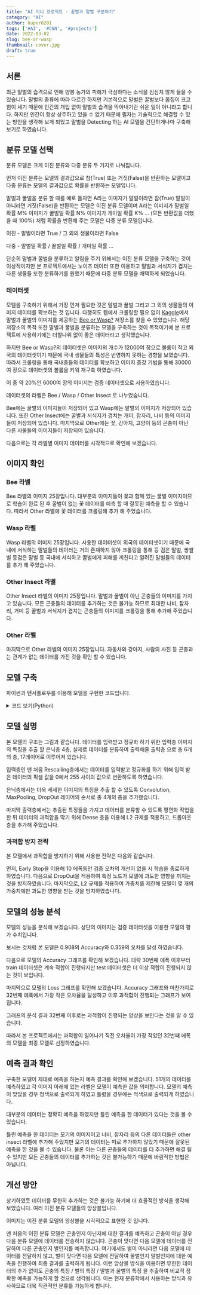 ```yaml
---
title: "AI 미니 프로젝트 - 꿀벌과 말벌 구분하기"
category: "AI"
author: kuper0201
tags: ['#AI', '#CNN', '#projects']
date: 2022-03-02
slug: bee-or-wasp
thumbnail: cover.jpg
draft: true
---
```


## 서론

최근 말벌의 습격으로 인해 양봉 농가의 피해가 극심하다는 소식을 심심치 않게 들을 수 있습니다. 말벌의 종류에 따라 다르긴 하지만 기본적으로 말벌은 꿀벌보다 몸집이 크고 힘이 세기 때문에 인간의 개입 없이 말벌의 습격을 막아내기란 쉬운 일이 아니라고 합니다. 하지만 인간이 항상 상주하고 있을 수 없기 때문에 필자는 기술적으로 해결할 수 있는 방안을 생각해 보게 되었고 말벌을 Detecting 하는 AI 모델을 간단하게나마 구축해 보기로 하였습니다.

## 분류 모델 선택
분류 모델은 크게 이진 분류와 다중 분류 두 가지로 나눠집니다.

먼저 이진 분류는 모델의 결과값으로 참(True) 또는 거짓(False)을 반환하는 모델이고 다중 분류는 모델의 결과값으로 확률을 반환하는 모델입니다.

말벌과 꿀벌을 분류 할 때를 예로 들자면 A라는 이미지가 말벌이라면 참(True) 말벌이 아니라면 거짓(False)을 반환하는 모델은 이진 분류 모델이며 A라는 이미지가 말벌일 확률 M% 이미지가 꿀벌일 확률 N% 이미지가 개미일 확률 K% ... (모든 반환값을 더했을 때 100%) 처럼 확률을 반환해 주는 모델은 다중 분류 모델입니다.

이진 - 말벌이라면 True / 그 외의 생물이라면 False

다중 - 말벌일 확률 / 꿀벌일 확률 / 개미일 확률 ...

단순히 말벌과 꿀벌을 분류하고 알림을 주기 위해서는 이진 분류 모델을 구축하는 것이 이상적이지만 본 프로젝트에서는 노이즈 데이터 또한 이용하고 말벌과 서식지가 겹치는 다른 생물들 또한 분류하기를 원했기 때문에 다중 분류 모델을 채택하게 되었습니다.

### 데이터셋

모델을 구축하기 위해서 가장 먼저 필요한 것은 말벌과 꿀벌 그리고 그 외의 생물들의 이미지 데이터를 확보하는 것 입니다. 다행히도 웹에서 크롤링할 필요 없이 [Kaggle](https://www.kaggle.com)에서 말벌과 꿀벌의 이미지를 제공하는 [Bee or Wasp?](https://www.kaggle.com/datasets/jerzydziewierz/bee-vs-wasp) 저장소를 찾을 수 있었습니다. 해당 저장소의 목적 또한 말벌과 꿀벌을 분류하는 모델을 구축하는 것이 목적이기에 본 프로젝트에 사용하기에는 더할나위 없이 좋은 데이터라고 생각했습니다.

하지만 Bee or Wasp?의 데이터셋은 이미지의 개수가 12000여 장으로 볼륨이 작고 외국의 데이터셋이기 때문에 국내 생물들의 특성은 반영하지 못하는 경향을 보였습니다. 따라서 크롤링을 통해 국내종들의 데이터를 확보하고 이미지 증강 기법을 통해 30000여 장으로 데이터셋의 볼륨을 키워 재구축 하였습니다.

이 중 약 20%인 6000여 장의 이미지는 검증 데이터셋으로 사용하였습니다.

데이터셋의 라벨은 Bee / Wasp / Other Insect 로 나누었습니다.

Bee에는 꿀벌의 이미지들이 저장되어 있고 Wasp에는 말벌의 이미지가 저장되어 있습니다. 또한 Other Insect에는 꿀벌과 서식지가 겹치는 개미, 잠자리, 나비 등의 이미지들이 저장되어 있습니다. 마지막으로 Other에는 꽃, 강아지, 고양이 등의 곤충이 아닌 다른 사물들의 이미지들이 저장되어 있습니다.

다음으로는 각 라벨별 이미지 데이터를 시각적으로 확인해 보겠습니다.

## 이미지 확인

### Bee 라벨

[](이미지)

Bee 라벨의 이미지 25장입니다. 대부분의 이미지들이 꽃과 함께 있는 꿀벌 이미지이므로 학습이 완료 된 후 꿀벌이 없는 꽃 데이터를 예측 할 때 잘못된 예측을 할 수 있습니다. 따라서 Other 라벨에 꽃 데이터를 크롤링해 추가 해 주었습니다.

### Wasp 라벨

[](이미지)

Wasp 라벨의 이미지 25장입니다. 사용한 데이터셋이 외국의 데이터셋이기 때문에 국내에 서식하는 말벌들의 데이터는 거의 존재하지 않아 크롤링을 통해 등 검은 말벌, 쌍쌀벌 등검은 말벌 등 국내에 서식하고 꿀벌에게 피해를 끼친다고 알려진 말벌들의 데이터를 추가 해 주었습니다.

### Other Insect 라벨

[](이미지)

Other Insect 라벨의 이미지 25장입니다. 말벌과 꿀벌이 아닌 곤충들의 이미지를 가지고 있습니다. 모든 곤충들의 데이터를 추가하는 것은 불가능 하므로 최대한 나비, 잠자리, 거미 등 꿀벌과 서식지가 겹치는 곤충들의 이미지를 크롤링을 통해 추가해 주었습니다.

### Other 라벨

[](이미지)

마지막으로 Other 라벨의 이미지 25장입니다. 자동차와 강아지, 사람의 사진 등 곤충과는 관계가 없는 데이터를 가진 것을 확인 할 수 있습니다.

## 모델 구축

파이썬과 텐서플로우를 이용해 모델을 구현한 코드입니다.

<details markdown="1">
<summary>코드 보기(Python)</summary>

```javascript
import pathlib
import matplotlib.pyplot as plt
import numpy as np
import tensorflow as tf
from keras.callbacks import ModelCheckpoint, EarlyStopping
from keras.layers import Conv2D, MaxPooling2D, Dropout, Flatten, Dense
from keras.utils import image_dataset_from_directory

data_dir = '데이터셋 경로'
data_dir = pathlib.Path(data_dir)

test_dir = '테스트 데이터 경로'

image_count = len(list(data_dir.glob('*/*.jpg')))
print(image_count)

# 1
batch_size = 200
img_height = 180
img_width = 180
EPOCHS = 50
num_classes = 4
drop_out = 0.5

def getDataSet(subset):
    return image_dataset_from_directory(data_dir, validation_split=0.2, subset=subset, seed=123, image_size=(img_height, img_width), batch_size=batch_size)

train_ds = getDataSet("training")
val_ds = getDataSet("validation")

test_ds = tf.keras.preprocessing.image_dataset_from_directory(test_dir, image_size=(img_height, img_width), batch_size=1)

# 4
class_names = train_ds.class_names

drop = 0.4 # DropOut 비율 설정

model = tf.keras.Sequential()
model.add(tf.keras.layers.experimental.preprocessing.Rescaling(1. / 255))
model.add(Conv2D(32, kernel_size=(3, 3), input_shape=(180, 180, 3), activation='relu'))
model.add(MaxPooling2D(pool_size=2))
model.add(Dropout(drop))

model.add(Conv2D(64, kernel_size=(3, 3), activation='relu'))
model.add(MaxPooling2D(pool_size=2))
model.add(Dropout(drop))

model.add(Conv2D(128, kernel_size=(3, 3), activation='relu'))
model.add(MaxPooling2D(pool_size=2))
model.add(Dropout(drop))

model.add(Flatten())
model.add(Dense(256, activation='relu'))
model.add(Dropout(0.5))
model.add(Dense(num_classes, activation='softmax'))

checkpoint = ModelCheckpoint('check_point', monitor='val_loss', verbose=1, save_best_only=True, mode='auto')
earlystopping = EarlyStopping(monitor='val_loss', patience=5)

model.compile(optimizer='adam', loss=tf.losses.SparseCategoricalCrossentropy(from_logits=True), metrics=['accuracy'])

# 학습 안하고 테스트시 아래 세 줄 주석처리 할 것
#model.fit(train_ds, validation_data=val_ds, epochs=EPOCHS, callbacks=[checkpoint, earlystopping])
#model.load_weights('check_point') # 체크포인트에 저장된 최상의 모델 불러오기
#model.save('/Users/jeongjunsu/Desktop/model')

model = tf.keras.models.load_model('모델 저장 경로')
#model.evaluate(val_ds)

r = model.predict(test_ds)
print(class_names)
print(r)
print(class_names[np.argmax(r)])
```
</details>

## 모델 설명

[](이미지)

본 모델의 구조는 그림과 같습니다. 데이터를 입력받고 정규화 하기 위한 입력층 이미지의 특징을 추출 할 은닉층 4층, 실제로 데이터를 분류하여 출력해줄 출력층 으로 총 6개의 층, 17레이어로 이루어져 있습니다.

입력층인 맨 처음 Rescailing층에서는 데이터를 입력받고 정규화를 하기 위해 입력 받은 데이터의 픽셀 값을 0에서 255 사이의 값으로 변환하도록 하였습니다.

은닉층에서는 더욱 세세한 이미지의 특징을 추출 할 수 있도록 Convolution, MaxPooling, DropOut 레이어의 순서로 총 4개의 층을 추가했습니다.

마지막 출력층에서는 추출된 특징들을 가지고 데이터를 분류할 수 있도록 평면화 작업을 한 뒤 데이터의 과적합을 막기 위해 Dense 층을 이용해 L2 규제를 적용하고, 드롭아웃 층을 추가해 주었습니다.

### 과적합 방지 전략

본 모델에서 과적합을 방지하기 위해 사용한 전략은 다음와 같습니다.

먼저, Early Stop을 이용해 10 에폭동안 검증 오차의 개선이 없을 시 학습을 종료하게 하였습니다. 다음으로 DropOut을 적용하여 특정 노드가 모델에 과도한 영향을 끼치는 것을 방지하였습니다. 마지막으로, L2 규제를 적용하여 가중치를 제한해 모델이 몇 개의 가중치에만 과도한 영향을 받는 것을 방지하였습니다.

## 모델의 성능 분석

[](이미지)

모델의 성능을 분석해 보겠습니다. 상단의 이미지는 검증 데이터셋을 이용한 모델의 평가 수치입니다.

보시는 것처럼 본 모델은 0.908의 Accuracy와 0.359의 오차를 달성 하였습니다.

다음으로 모델의 Accuracy 그래프를 확인해 보겠습니다. 대략 30번째 에폭 이후부터 train 데이터셋은 계속 적합이 진행되지만 test 데이터셋은 더 이상 적합이 진행되지 않는 것이 보입니다. 

마지막으로 모델의 Loss 그래프를 확인해 보겠습니다. Accuracy 그래프와 마찬가지로 32번째 에폭에서 가장 작은 오차율을 달성하고 이후 과적합이 진행되는 그래프가 보여집니다.

그래프의 분석 결과 32번째 이후로는 과적합이 진행되는 양상을 보인다는 것을 알 수 있습니다.

따라서 본 프로젝트에서는 과적합이 일어나기 직전 오차율이 가장 작았던 32번째 에폭의 모델을 최종 모델로 선정하였습니다.

## 예측 결과 확인

[](이미지)

구축한 모델이 제대로 예측을 하는지 예측 결과를 확인해 보겠습니다. 51개의 데이터를 예측하였고 각 이미지 아래에 있는 라벨은 모델이 예측한 값을 의미합니다. 모델의 예측이 맞았을 경우 청색으로 출력되게 하였고 틀렸을 경우에는 적색으로 출력되게 하였습니다.

대부분의 데이터는 정확히 예측을 하였지만 틀린 예측을 한 데이터가 있다는 것을 볼 수 있습니다.

틀린 예측을 한 데이터는 모기의 이미지이고 나비, 잠자리 등의 다른 데이터들은 other insect 라벨에 추가해 주었지만 모기의 데이터는 따로 추가하지 않았기 때문에 잘못된 예측을 한 것을 볼 수 있습니다. 물론 이는 다른 곤충들의 데이터를 더 추가하면 해결 될 수 있지만 모든 곤충들의 데이터를 추가하는 것은 불가능하기 때문에 바람직한 방법은 아닙니다.

## 개선 방안

상기하였듯 데이터를 무한히 추가하는 것은 불가능 하기에 더 효율적인 방식을 생각해 보았습니다. 여러 이진 분류 모델들의 앙상블입니다.

[](이미지)

이미지는 이진 분류 모델의 앙상블을 시각적으로 표현한 것 입니다.

맨 처음의 이진 분류 모델은 곤충인지 아닌지에 대한 결과를 예측하고 곤충이 아닐 경우 다음 분류 모델에 데이터를 전송하지 않습니다. 곤충이 맞다면 다음 모델에 데이터를 전달하여 다른 곤충인지 벌인지를 예측합니다. 여기에서도 벌이 아니라면 다음 모델에 데이터를 전달하지 않고, 벌이 맞다면 다음 모델에 전달하여 꿀벌인지 말벌인지에 대한 예측을 진행하여 최종 결과를 출력하게 됩니다. 이런 앙상블 방식을 이용하면 무한한 데이터의 추가 없이도 곤충의 특징 / 벌의 특징 / 말벌과 꿀벌의 특징 을 추출하여 비교적 정확한 예측을 가능하게 할 것으로 생각됩니다. 이는 현재 분류학에서 사용하는 방식과 유사하므로 더욱 직관적인 분류를 가능하게 합니다.